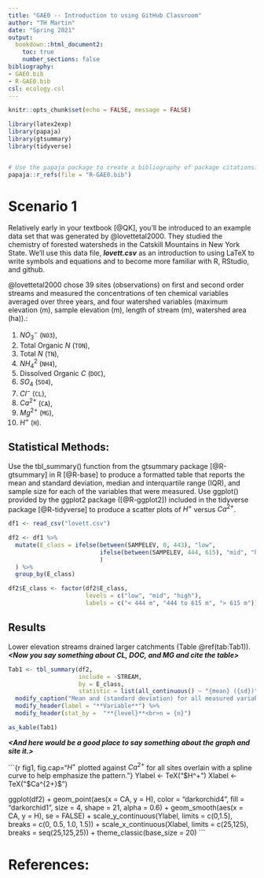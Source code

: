 ```yaml
---
title: "GAE0 -- Introduction to using GitHub Classroom"
author: "TH Martin"
date: "Spring 2021"
output:
  bookdown::html_document2:
    toc: true
    number_sections: false
bibliography: 
- GAE0.bib
- R-GAE0.bib
csl: ecology.csl
---
```


```r
knitr::opts_chunk$set(echo = FALSE, message = FALSE)

library(latex2exp)
library(papaja)
library(gtsummary)
library(tidyverse)


# Use the papaja package to create a bibliography of package citations:
papaja::r_refs(file = "R-GAE0.bib")

```

# Scenario 1

Relatively early in your textbook [@QK], you'll be introduced to an example data set that was generated by @lovettetal2000. They studied the chemistry of forested watersheds in the Catskill Mountains in New York State. We'll use this data file, ***lovett.csv*** as an introduction to using LaTeX to write symbols and equations and to become more familiar with R, RStudio, and github.

@lovettetal2000 chose 39 sites (observations) on first and second order streams and measured the concentrations of ten chemical variables averaged over three years, and four watershed variables (maximum elevation (m), sample elevation (m), length of stream (m), watershed area (ha)).:

1.  $NO_3^-$ (`NO3`),
2.  Total Organic $N$ (`TON`),
3.  Total $N$ (`TN`),
4.  $NH_4^2$ (`NH4`),
5.  Dissolved Organic $C$ (`DOC`),
6.  $SO_4$ (`SO4`),
7.  $Cl^-$ (`CL`),
8.  $Ca^{2+}$ (`CA`),
9.  $Mg^{2+}$ (`MG`),
10. $H^+$ (`H`).

## Statistical Methods:

Use the tbl_summary() function from the gtsummary package [@R-gtsummary] in R [@R-base] to produce a formatted table that reports the mean and standard deviation, median and interquartile range (IQR), and sample size for each of the variables that were measured. Use ggplot() provided by the ggplot2 package ([@R-ggplot2]) included in the tidyverse package [@R-tidyverse] to produce a scatter plots of $H^+$ versus $Ca^{2+}$.

```r
df1 <- read_csv("lovett.csv")

df2 <- df1 %>%
  mutate(E_class = ifelse(between(SAMPELEV, 0, 443), "low",
                          ifelse(between(SAMPELEV, 444, 615), "mid", "high")
                          )
  ) %>%
  group_by(E_class)

df2$E_class <- factor(df2$E_class, 
                      levels = c("low", "mid", "high"),
                      labels = c("< 444 m", "444 to 615 m", "> 615 m"))
```

## Results

Lower elevation streams drained larger catchments (Table \@ref(tab:Tab1)). ***<Now you say something about CL, DOC, and MG and cite the table>***

```r
Tab1 <- tbl_summary(df2,
                    include = -STREAM,
                    by = E_class,
                    statistic = list(all_continuous() ~ "{mean} ({sd})")) %>%
  modify_caption("Mean and (standard deviation) for all measured variables.") %>%
  modify_header(label = "**Variable**") %>%
  modify_header(stat_by =  "**{level}**<br>n = {n}")

as_kable(Tab1)
```
***<And here would be a good place to say something about the graph and site it.>***


```{r fig1, fig.cap="$H^+$ plotted against $Ca^{2+}$ for all sites overlain with a spline curve to help emphasize the pattern."}
Ylabel <- TeX("$H^+")
Xlabel <- TeX("$Ca^{2+}$")

ggplot(df2) +
  geom_point(aes(x = CA, y = H), 
             color = "darkorchid4",
             fill = "darkorchid1",
             size = 4, 
             shape = 21,
             alpha = 0.6) +
  geom_smooth(aes(x = CA, y = H), se = FALSE) +
  scale_y_continuous(Ylabel, limits = c(0,1.5), breaks = c(0, 0.5, 1.0, 1.5)) +
  scale_x_continuous(Xlabel, limits = c(25,125), breaks = seq(25,125,25)) +
  theme_classic(base_size = 20)
```



# References:
